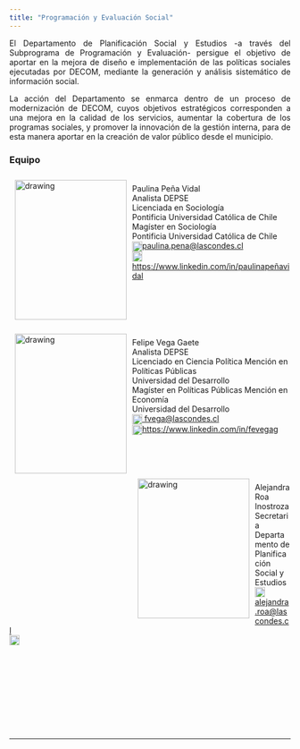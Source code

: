 ```yaml
---
title: "Programación y Evaluación Social"
---
```


<p align="justify">El Departamento de Planificación Social y Estudios -a través del Subprograma de Programación y Evaluación- persigue el objetivo de aportar en la mejora de diseño e implementación de las políticas sociales ejecutadas por DECOM, mediante la generación y análisis sistemático de información social.</p>

<p align="justify">La acción del Departamento se enmarca dentro de un proceso de modernización de DECOM, cuyos objetivos estratégicos corresponden a una mejora en la calidad de los servicios, aumentar la cobertura de los programas sociales, y promover la innovación de la gestión interna, para de esta manera aportar en la creación de valor público desde el municipio.</p>

### Equipo



<img style="float:left; margin:10px;" src="C:/Users/17617549-4/OneDrive - Municipalidad de Las Condes/Documents/Desarrollo Website Estudios/EstudiosDecom.git.io/images/ppena.jpeg" alt="drawing" width="200" height="250"/><br>Paulina Peña Vidal<br>Analista DEPSE<br>Licenciada en Sociología<br>Pontificia Universidad Católica de Chile<br>Magíster en Sociología<br>Pontificia Universidad Católica de Chile<br><img src="C:/Users/17617549-4/OneDrive - Municipalidad de Las Condes/Documents/Desarrollo Website Estudios/EstudiosDecom.git.io/images/mail.png" alt="drawing" width="18" align="center"><a href="mailito:paulina.pena@lascondes.cl">paulina.pena@lascondes.cl</a><br><img src="C:/Users/17617549-4/OneDrive - Municipalidad de Las Condes/Documents/Desarrollo Website Estudios/EstudiosDecom.git.io/images/lnkdin.png" alt="drawing" width="18" align="center"><a href="https://www.linkedin.com/in/paulina-peña-vidal-72748611a/">https://www.linkedin.com/in/paulinapeñavidal</a> </br>
<br>
<br>
<br>
<br>
</br>
<img style="float:left; margin:10px;" src="C:/Users/17617549-4/OneDrive - Municipalidad de Las Condes/Documents/Desarrollo Website Estudios/EstudiosDecom.git.io/images/fvega.jpg" alt="drawing" width="200" height="250"/><br>Felipe Vega Gaete<br>Analista DEPSE<br>Licenciado en Ciencia Política Mención en Políticas Públicas<br>Universidad del Desarrollo<br>Magíster en Políticas Públicas Mención en Economía<br>Universidad del Desarrollo<br><img src="C:/Users/17617549-4/OneDrive - Municipalidad de Las Condes/Documents/Desarrollo Website Estudios/EstudiosDecom.git.io/images/mail.png" alt="drawing" width="18" align="center"><a href="mailito:fvega@lascondes.cl"> fvega@lascondes.cl</a><br><img src="C:/Users/17617549-4/OneDrive - Municipalidad de Las Condes/Documents/Desarrollo Website Estudios/EstudiosDecom.git.io/images/lnkdin.png" alt="drawing" width="18" align="center"><a href="https://www.linkedin.com/in/fevegag">https://www.linkedin.com/in/fevegag</a></br>
<br>
<br>
<br>
<br>
<img style="float:left; margin:10px;" src="C:/Users/17617549-4/OneDrive - Municipalidad de Las Condes/Documents/Desarrollo Website Estudios/EstudiosDecom.git.io/images/AleRoa.jpeg" alt="drawing" width="200" height="250"/><br>Alejandra Roa Inostroza<br>Secretaria Departamento de Planificación Social y Estudios<br><img src="C:/Users/17617549-4/OneDrive - Municipalidad de Las Condes/Documents/Desarrollo Website Estudios/EstudiosDecom.git.io/images/mail.png" alt="drawing" width="18" align="center"><a href="mailito:alejandra.roa@lascondes.cl">alejandra.roa@lascondes.cl</a><br><img src="C:/Users/17617549-4/OneDrive - Municipalidad de Las Condes/Documents/Desarrollo Website Estudios/EstudiosDecom.git.io/images/lnkdin.png" alt="drawing" width="18" align="center"><a href=""></a></br>
<br>
<br>
<br>
<br>
<br>
<br>
<br>
<br>
</br>

---




